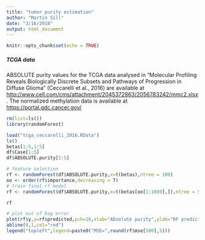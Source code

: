 ```yaml
---
title: "tumor purity estimation"
author: "Martin Sill"
date: "3/16/2018"
output: html_document
---
```


```r
knitr::opts_chunk$set(echo = TRUE)
```

##### TCGA data
ABSOLUTE purity values for the TCGA data analysed in 
"Molecular Profiling Reveals Biologically Discrete Subsets and Pathways of Progression in Diffuse Glioma" (Ceccarelli et al., 2016)
are available at <http://www.cell.com/cms/attachment/2045372863/2056783242/mmc2.xlsx>.
The normalized methylation data is available at <https://portal.gdc.cancer.gov/>


```r
rm(list=ls())
library(randomForest)

load("tcga_ceccarelli_2016.RData")
ls()
betas[1:5,1:5]
df$Case[1:5]
df$ABSOLUTE.purity[1:5]

# feature selection  
rf <- randomForest(df$ABSOLUTE.purity,x=t(betas),ntree = 100)
oo <- order(rf$importance,decreasing = T)
# train final rf model
rf <- randomForest(df$ABSOLUTE.purity,x=t(betas[oo[1:1000],]),ntree = 500)  

rf
```

```r
# plot out of bag error
plot(rf$y,y=rf$predicted,pch=16,xlab="Absolute purity",ylab="RF predicted (oob)",ylim=c(0,1),xlim=c(0,1))
abline(0,1,col="red")
legend("topleft",legend=paste0("MSE=",round(rf$mse[500],5)))
```

